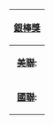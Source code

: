 {| class=wikitable align=center border=1 width=500px
! colspan="8" align=center |'''[[美國職棒大聯盟銀棒獎|銀棒獎]]'''
|-
| align=center |'''[[美國聯盟|美聯]]:'''
| align=center |[[美聯歷年指定打擊銀棒獎得主|指定打擊]] 
| align=center |[[美聯歷年捕手銀棒獎得主|捕手]] 
| align=center |[[美聯歷年一壘手銀棒獎得主|一壘手]] 
| align=center |[[美聯歷年二壘手銀棒獎得主|二壘手]] 
| align=center |[[美聯歷年游擊手銀棒獎得主|游擊手]] 
| align=center |[[美聯歷年三壘手銀棒獎得主|三壘手]] 
| align=center |[[美聯歷年外野手銀棒獎得主|外野手]]
|-
| align=center |'''[[國聯]]:'''
| align=center |[[國聯歷年投手銀棒獎得主|投手]] 
| align=center |[[國聯歷年捕手銀棒獎得主|捕手]] 
| align=center |[[國聯歷年一壘手銀棒獎得主|一壘手]] 
| align=center |[[國聯歷年二壘手銀棒獎得主|二壘手]] 
| align=center |[[國聯歷年游擊手銀棒獎得主|游擊手]] 
| align=center |[[國聯歷年三壘手銀棒獎得主|三壘手]] 
| align=center |[[國聯歷年外野手銀棒獎得主|外野手]]
|}